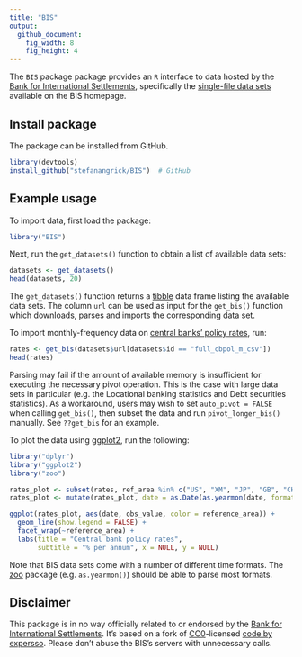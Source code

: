 ```yaml
---
title: "BIS"
output:
  github_document:
    fig_width: 8
    fig_height: 4
---
```


The `BIS` package package provides an `R` interface to data hosted by the [Bank for International Settlements](https://www.bis.org), specifically the [single-file data sets](https://www.bis.org/statistics/full_data_sets.htm) available on the BIS homepage.

## Install package

The package can be installed from GitHub.

```r
library(devtools)
install_github("stefanangrick/BIS")  # GitHub
```

## Example usage

To import data, first load the package:

```r
library("BIS")
```

Next, run the `get_datasets()` function to obtain a list of available data sets:

```r
datasets <- get_datasets()
head(datasets, 20)
```

The `get_datasets()` function returns a [tibble](https://tibble.tidyverse.org/) data frame listing the available data sets. The column `url` can be used as input for the `get_bis()` function which downloads, parses and imports the corresponding data set.

To import monthly-frequency data on [central banks' policy rates](https://www.bis.org/statistics/cbpol.htm), run:

```r
rates <- get_bis(datasets$url[datasets$id == "full_cbpol_m_csv"])
head(rates)
```

Parsing may fail if the amount of available memory is insufficient for executing the necessary pivot operation. This is the case with large data sets in particular (e.g. the Locational banking statistics and Debt securities statistics). As a workaround, users may wish to set `auto_pivot = FALSE` when calling `get_bis()`, then subset the data and run `pivot_longer_bis()` manually. See `??get_bis` for an example.

To plot the data using [ggplot2](https://ggplot2.tidyverse.org), run the following:

```r
library("dplyr")
library("ggplot2")
library("zoo")

rates_plot <- subset(rates, ref_area %in% c("US", "XM", "JP", "GB", "CH", "CA"))
rates_plot <- mutate(rates_plot, date = as.Date(as.yearmon(date, format = "%Y-%m")))

ggplot(rates_plot, aes(date, obs_value, color = reference_area)) +
  geom_line(show.legend = FALSE) +
  facet_wrap(~reference_area) +
  labs(title = "Central bank policy rates",
       subtitle = "% per annum", x = NULL, y = NULL)
```

Note that BIS data sets come with a number of different time formats. The [zoo](https://cran.r-project.org/package=zoo) package (e.g. `as.yearmon()`) should be able to parse most formats.

## Disclaimer

This package is in no way officially related to or endorsed by the [Bank for International Settlements](https://www.bis.org/). It's based on a fork of [CC0](https://cran.r-project.org/src/contrib/Archive/BIS/)-licensed [code by expersso](https://github.com/expersso/BIS). Please don't abuse the BIS's servers with unnecessary calls.
